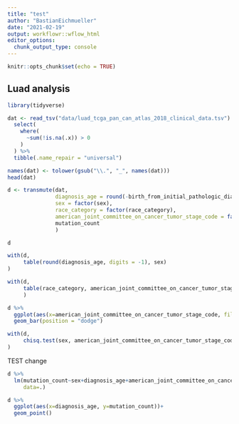 ```yaml
---
title: "test"
author: "BastianEichmueller"
date: "2021-02-19"
output: workflowr::wflow_html
editor_options:
  chunk_output_type: console
---
```



```r
knitr::opts_chunk$set(echo = TRUE)
```

## Luad analysis

```r
library(tidyverse)
```


```r
dat <- read_tsv("data/luad_tcga_pan_can_atlas_2018_clinical_data.tsv") %>% 
  select(
    where(
      ~sum(!is.na(.x)) > 0
    )
  ) %>% 
  tibble(.name_repair = "universal")

names(dat) <- tolower(gsub("\\.", "_", names(dat)))
head(dat)
```

```r
d <- transmute(dat,
               diagnosis_age = round(-birth_from_initial_pathologic_diagnosis_date/365.24),
               sex = factor(sex),
               race_category = factor(race_category),
               american_joint_committee_on_cancer_tumor_stage_code = factor(american_joint_committee_on_cancer_tumor_stage_code),
               mutation_count
               )

d
```

```r
with(d,
     table(round(diagnosis_age, digits = -1), sex)
)

```

```r
with(d,
     table(race_category, american_joint_committee_on_cancer_tumor_stage_code)
     )
```

```r
d %>% 
  ggplot(aes(x=american_joint_committee_on_cancer_tumor_stage_code, fill=sex))+
  geom_bar(position = "dodge")
```

```r
with(d,
     chisq.test(sex, american_joint_committee_on_cancer_tumor_stage_code)
)

```
TEST change
```r
d %>% 
  lm(mutation_count~sex+diagnosis_age+american_joint_committee_on_cancer_tumor_stage_code, 
     data=.)
```

```r
d %>% 
  ggplot(aes(x=diagnosis_age, y=mutation_count))+
  geom_point()
```

